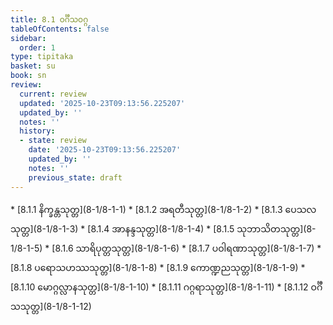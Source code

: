 ```yaml
---
title: 8.1 ဝင်္ဂီသဝဂ္ဂ
tableOfContents: false
sidebar:
  order: 1
type: tipitaka
basket: su
book: sn
review:
  current: review
  updated: '2025-10-23T09:13:56.225207'
  updated_by: ''
  notes: ''
  history:
  - state: review
    date: '2025-10-23T09:13:56.225207'
    updated_by: ''
    notes: ''
    previous_state: draft
---
```



<ReviewStatus review={frontmatter.review} showDetails={true} />

<HypothesisAnnotation frontmatter={frontmatter} />

<DynamicBreadcrumb />



<TableOfContents book="sn" section="8.1">
* [8.1.1 နိက္ခန္တသုတ္တ](8-1/8-1-1)
* [8.1.2 အရတီသုတ္တ](8-1/8-1-2)
* [8.1.3 ပေသလသုတ္တ](8-1/8-1-3)
* [8.1.4 အာနန္ဒသုတ္တ](8-1/8-1-4)
* [8.1.5 သုဘာသိတသုတ္တ](8-1/8-1-5)
* [8.1.6 သာရိပုတ္တသုတ္တ](8-1/8-1-6)
* [8.1.7 ပဝါရဏာသုတ္တ](8-1/8-1-7)
* [8.1.8 ပရောသဟဿသုတ္တ](8-1/8-1-8)
* [8.1.9 ကောဏ္ဍညသုတ္တ](8-1/8-1-9)
* [8.1.10 မောဂ္ဂလ္လာနသုတ္တ](8-1/8-1-10)
* [8.1.11 ဂဂ္ဂရာသုတ္တ](8-1/8-1-11)
* [8.1.12 ဝင်္ဂီသသုတ္တ](8-1/8-1-12)
</TableOfContents>
